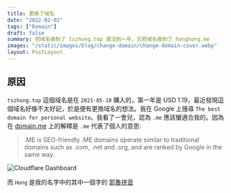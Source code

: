 ```yaml
---
title: 更換了域名
date: "2022-02-02"
tags: ["Domain"]
draft: false
summary: 把域名換到了 tszhong.top 還沒到一年，又把域名換到了 honghong.me
images: "/static/images/blog/change-domain/change-domain-cover.webp"
layout: PostLayout
---
```


## 原因

`tszhong.top` 這個域名是在 `2021-05-10` 購入的，第一年是 USD 1.19，最近發現這個域名好像不太好記，於是便有更換域名的想法。我在 Google 上搜尋 `The best domain for personal website`。我看了一會兒，認為 `.me` 應該蠻適合我的。因為在 [domain.me](https://domain.me/) 上的解釋是 `.me` 代表了個人的意思:

> .ME is SEO-friendly
> .ME domains operate similar to traditional domains such as .com, .net and .org, and are ranked by Google in the same way.

![Cloudflare Dashboard](/static/images/blog/change-domain/change-domain-1.webp)

而 `Hong` 是我的名字中的其中一個字的 [耶魯拼音](https://zh.wikipedia.org/wiki/%E8%80%B6%E9%AD%AF%E6%8B%BC%E9%9F%B3)
